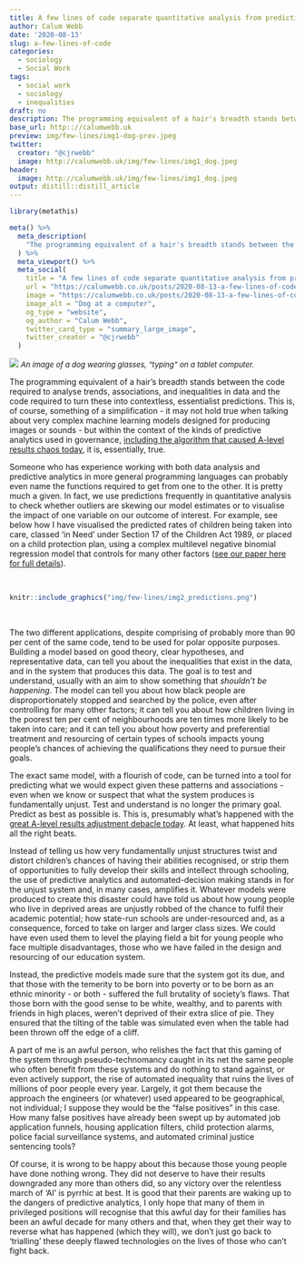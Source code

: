 ```yaml
---
title: A few lines of code separate quantitative analysis from predictive analytics
author: Calum Webb
date: '2020-08-13'
slug: a-few-lines-of-code
categories:
  - sociology
  - Social Work
tags:
  - social work
  - sociology
  - inequalities
draft: no
description: The programming equivalent of a hair's breadth stands between the code required to analyse trends, associations, and inequalities in data and the code required to turn these into contextless, essentialist predictions.
base_url: http:://calumwebb.uk
preview: img/few-lines/img1-dog-prev.jpeg
twitter:
  creator: "@cjrwebb"
  image: http://calumwebb.uk/img/few-lines/img1_dog.jpeg
header:
  image: http://calumwebb.uk/img/few-lines/img1_dog.jpeg
output: distill::distill_article
---
```


```r
library(metathis)

meta() %>%
  meta_description(
    "The programming equivalent of a hair's breadth stands between the code required to analyse trends, associations, and inequalities in data and the code required to turn these into contextless, essentialist predictions."
  ) %>% 
  meta_viewport() %>% 
  meta_social(
    title = "A few lines of code separate quantitative analysis from predictive analytics",
    url = "https://calumwebb.co.uk/posts/2020-08-13-a-few-lines-of-code/",
    image = "https://calumwebb.co.uk/posts/2020-08-13-a-few-lines-of-code/img/few-lines/img1_dog.jpeg",
    image_alt = "Dog at a computer",
    og_type = "website",
    og_author = "Calum Webb",
    twitter_card_type = "summary_large_image",
    twitter_creator = "@cjrwebb"
  )


```


![](img/few-lines/img1_dog.jpeg)
<font size = 2>
*An image of a dog wearing glasses, "typing" on a tablet computer.*
</font>
<br>

The programming equivalent of a hair's breadth stands between the code required to analyse trends, associations, and inequalities in data and the code required to turn these into contextless, essentialist predictions. This is, of course, something of a simplification - it may not hold true when talking about very complex machine learning models designed for producing images or sounds - but within the context of the kinds of predictive analytics used in governance, [including the algorithm that caused A-level results chaos today](https://www.theguardian.com/commentisfree/2020/aug/11/the-guardian-view-on-a-level-algorithms-failing-the-test-of-fairness), it is, essentially, true. 

Someone who has experience working with both data analysis and predictive analytics in more general programming languages can probably even name the functions required to get from one to the other. It is pretty much a given. In fact, we use predictions frequently in quantitative analysis to check whether outliers are skewing our model estimates or to visualise the impact of one variable on our outcome of interest. For example, see below how I have visualised the predicted rates of children being taken into care, classed 'in Need' under Section 17 of the Children Act 1989, or placed on a child protection plan, using a complex multilevel negative binomial regression model that controls for many other factors ([see our paper here for full details](https://www.sciencedirect.com/science/article/pii/S0190740920304370?via%3Dihub)).

<br>

```r

knitr::include_graphics("img/few-lines/img2_predictions.png")

```


<br>

The two different applications, despite comprising of probably more than 90 per cent of the same code, tend to be used for polar opposite purposes. Building a model based on good theory, clear hypotheses, and representative data, can tell you about the inequalities that exist in the data, and in the system that produces this data. The goal is to test and understand, usually with an aim to show something that *shouldn't be happening*. The model can tell you about how black people are disproportionately stopped and searched by the police, even after controlling for many other factors; it can tell you about how children living in the poorest ten per cent of neighbourhoods are ten times more likely to be taken into care; and it can tell you about how poverty and preferential treatment and resourcing of certain types of schools impacts young people's chances of achieving the qualifications they need to pursue their goals.

The exact same model, with a flourish of code, can be turned into a tool for predicting what we would expect given these patterns and associations - even when we know or suspect that what the system produces is fundamentally unjust. Test and understand is no longer the primary goal. Predict as best as possible is. This is, presumably what's happened with the [great A-level results adjustment debacle today](https://www.theguardian.com/education/2020/aug/13/england-a-level-downgrades-hit-pupils-from-disadvantaged-areas-hardest). At least, what happened hits all the right beats.

Instead of telling us how very fundamentally unjust structures twist and distort children's chances of having their abilities recognised, or strip them of opportunities to fully develop their skills and intellect through schooling, the use of predictive analytics and automated-decision making stands in for the unjust system and, in many cases, amplifies it. Whatever models were produced to create this disaster could have told us about how young people who live in deprived areas are unjustly robbed of the chance to fulfil their academic potential; how state-run schools are under-resourced and, as a consequence, forced to take on larger and larger class sizes. We could have even used them to level the playing field a bit for young people who face multiple disadvantages, those who we have failed in the design and resourcing of our education system.

Instead, the predictive models made sure that the system got its due, and that those with the temerity to be born into poverty or to be born as an ethnic minority - or both - suffered the full brutality of society's flaws. That those born with the good sense to be white, wealthy, and to parents with friends in high places, weren't deprived of their extra slice of pie. They ensured that the tilting of the table was simulated even when the table had been thrown off the edge of a cliff. 

A part of me is an awful person, who relishes the fact that this gaming of the system through pseudo-technomancy caught in its net the same people who often benefit from these systems and do nothing to stand against, or even actively support, the rise of automated inequality that ruins the lives of millions of poor people every year. Largely, it got them because the approach the engineers (or whatever) used appeared to be geographical, not individual; I suppose they would be the "false positives" in this case. How many false positives have already been swept up by automated job application funnels, housing application filters, child protection alarms, police facial surveillance systems, and automated criminal justice sentencing tools?

Of course, it is wrong to be happy about this because those young people have done nothing wrong. They did not deserve to have their results downgraded any more than others did, so any victory over the relentless march of 'AI' is pyrrhic at best. It is good that their parents are waking up to the dangers of predictive analytics, I only hope that many of them in privileged positions will recognise that this awful day for their families has been an awful decade for many others and that, when they get their way to reverse what has happened (which they will), we don't just go back to 'trialling' these deeply flawed technologies on the lives of those who can't fight back. 